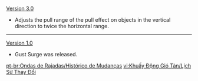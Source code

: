 {{Change History/Header}}
[[Version 3.0]]
* Adjusts the pull range of the pull effect on objects in the vertical direction to twice the horizontal range.
----
[[Version 1.0]]
* Gust Surge was released.
<noinclude>


[[pt-br:Ondas de Rajadas/Histórico de Mudanças]]
[[vi:Khuấy Động Gió Tàn/Lịch Sử Thay Đổi]]
</noinclude>